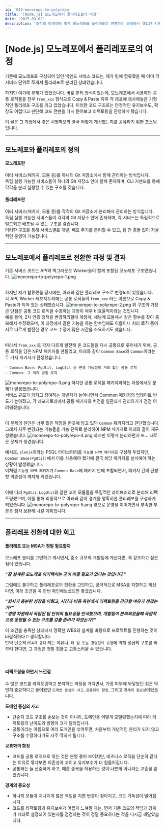 ```yaml
---
id: '012-monorepo-to-polyrepo'
title: '[Node.js] 모노레포에서 폴리레포로의 여정'
date: '2025-09-02'
description: '조직의 방향성에 맞게 모노레포를 폴리레포로 변환하는 과정에서 겪었던 시행착오와 최종적으로 구현된 아키텍처 완성본'
---
```


# [Node.js] 모노레포에서 폴리레포로의 여정

기존에 모노레포로 구성되어 있던 백엔드 서비스 코드는, 제가 팀에 합류했을 때 이미 각 서비스 단위로 쪼개져 폴리레포로 분리된 상태였습니다.

하지만 여기에 문제가 있었습니다. 바로 분리 방식이었는데, 모노레포에서 사용하던 공통 로직들을 전부 `from_xxx` 형식으로 Copy & Paste 하여 각 레포에 복사해놓은 기형적인 폴리레포 구조를 띄고 있었습니다. 이러한 코드 구조로는 안정적인 유지보수도, 확장도 어렵다고 판단해 코드 전반을 다시 뜯어보고 리팩토링을 진행하게 됐습니다.

이 글은 그 과정에서 겪은 시행착오와 결국 어떻게 개선했는지를 공유하기 위한 포스팅입니다.

---

## 모노레포와 폴리레포의 정의

#### 모노레포란

여러 서비스(패키지, 모듈 등)를 하나의 Git 저장소에서 함께 관리하는 방식입니다.<br />
독립 실행 가능한 서비스들이 하나의 Git 저장소 안에 함께 존재하며, CLI 커맨드를 통해 각각을 분리 실행할 수 있는 구조를 갖습니다.
<br />

#### 폴리레포란

여러 서비스(패키지, 모듈 등)를 각각의 Git 저장소에 분리해서 관리하는 방식입니다.<br />
독립 실행 가능한 서비스들이 각각의 Git 저장소 안에 존재하며, 각 서비스는 독립적으로 빌드되고 배포될 수 있는 구조를 갖습니다.<br />
이러한 구조를 통해 서비스별로 개발, 배포 주기를 분리할 수 있고, 팀 간 충돌 없이 자율적인 운영이 가능합니다.

---

## 모노레포에서 폴리레포로 전환한 과정 및 결과

기존 서비스 코드는 API와 백그라운드 Worker들이 함께 포함된 모노레포 구조였습니다.
![monorepo-to-polyrepo-1.png](/images/monorepo-to-polyrepo-1.png)
<br /><br />

하지만 제가 합류했을 당시에는, 아래와 같은 폴리레포 구조로 변경되어 있었습니다.<br />
각 API, Worker 레포지토리에는 공통 로직들이 `from_xxx` 라는 이름으로 Copy & Paste가 되어 있는 상태였습니다.
![monorepo-to-polyrepo-2.png](/images/monorepo-to-polyrepo-2.png)
위 구조의 가장 큰 단점은 공통 코드 로직을 수정하는 과정이 매우 비효율적이라는 것입니다.<br />
예를 들어, 2차 인증 정책을 변경하려할때 계정계, 채널계 모듈에서 같은 함수를 찾아 중복해서 수정했으며, 이 과정에서 같은 기능을 하는 함수임에도 이름이나 처리 로직 등이 서로 다르게 발전한 경우 코드 수정에 많은 시간을 소요하기도 했습니다.
<br /><br />

따라서 `from_xxx` 로 각자 다르게 발전해 온 코드들을 다시 공통으로 묶어내기 위해, 공통 로직을 담은 NPM 패키지를 만들었고, 아래와 같이 `Common Base`와 `Common`이라는 두 가지 패키지가 탄생했습니다.
```
- Common Base: PgUtil, LogUtil 등 변경 가능성이 거의 없는 공통 로직
- Common: 그 외의 공통 로직
```
![monorepo-to-polyrepo-3.png](/images/monorepo-to-polyrepo-3.png)
하지만 공통 로직을 패키지화하는 과정에서도 문제가 발생했습니다.<br />
서비스 규모가 커지고 참여하는 개발자가 늘어나면서 Common 패키지의 업데이트 빈도가 높아졌고, 각 레포지토리에서 공통 패키지의 버전을 일관되게 관리하기가 점점 어려워졌습니다.
<br /><br />

이 문제의 원인은 너무 많은 책임을 한곳에 담고 있던 `Common` 패키지라고 판단했습니다. 그래서 자주 변경되는 기능들을 기능 단위로 분리하여 NPM 패키지로 아래와 같이 재구성했습니다.
![monorepo-to-polyrepo-4.png](/images/monorepo-to-polyrepo-4.png)
하지만 이렇게 분리하면서 또… 새로운 문제가 생겼습니다.

예시로, `slonik`이라는 PSQL 라이브러리를 `기능별 NPM 패키지`로 구성해 두었지만, `Common Base(PgUtil)`에서 이를 사용해야 했기에 결국 해당 패키지를 설치해야 하는 상황이 발생했습니다.<br />
이처럼 `기능별 NPM 패키지`가 `Common Base`에 패키지 안에 포함되면서, 패키지 간의 단방향 의존성이 깨지게 되었습니다.
<br /><br />


이에 따라 `PgUtil`, `LogUtil`와 같은 코어 모듈들을 독립적인 라이브러리로 분리해 리팩토링했으며, 이를 통해 최종적으로 아래와 같이 경계를 명확히한 폴리레포를 구성하게 되었습니다.
![monorepo-to-polyrepo-5.png](/images/monorepo-to-polyrepo-5.png)
앞으로 운영을 이어가면서 부족한 부분은 점차 보완해 나갈 계획입니다.

---

## 폴리레포 전환에 대한 회고

#### 폴리레포 또는 MSA가 정말 필요할까

모노레포 분리를 고민하고 계시면서, 중소 규모의 개발팀에 계신다면, 꼭 강조하고 싶은 점이 있습니다.<br />

***"잘 설계된 모노레포 아키텍처는 굳이 바꿀 필요가 없다는 것입니다."***
<br />

그럼에도 불구하고 폴리레포로의 전환을 고민하고, 궁극적으로 MSA를 지향하고 계신다면, 아래 조건을 꼭 한번 확인해보셨으면 좋겠습니다.<br />

***"회사가 충분한 성장을 이뤘고, 시간과 비용 측면에서 리팩토링을 감당할 여유가 생겼는가?"***<br />
***"경영 차원에서 독립된 팀 단위의 필요성을 인식했으며, 개발팀이 분리되었을때 독립적으로 운영될 수 있는 구조를 갖출 준비가 되었는가?"***<br />

이 조건을 충족한 상태에서 명확한 WBS와 설계를 바탕으로 프로젝트를 진행하는 것이 바람직하다고 생각합니다.<br />
만약 단순히 `MSA가 좋다` 라는 이유나, `타 팀 또는 경영진의 요청`에 의해 성급히 구조를 바꾸려 한다면, 그 과정은 정말 힘들고 고통스러울 수 있습니다.
<br /><br /><br />


#### 리팩토링을 하면서 느낀점
수 많은 코드를 리팩토링하고 분리하는 과정을 거치면서, 가장 피부에 와닿았던 점은 막연히 중요하다고 들어왔던 `도메인 중심의 사고`, `공통화의 함정`, 그리고 `경계의 중요성`이었습니다.
<br />

**도메인 중심의 사고**
- 단순히 코드 구조를 손보는 것이 아니라, 도메인을 어떻게 모델링했는지에 따라 리팩토링의 난이도와 방향이 크게 달라집니다.
- 공통이라는 이름으로 여러 도메인을 섞어두면, 처음부터 개념적인 분리가 되지 않고 구조를 수정하다가도 자주 막히게 됩니다.

**공통화의 함정**
- 코드를 공통 로직으로 묶는 것은 분명 좋아 보이지만, 비즈니스 로직을 단순히 같다는 이유로 묶다보면 의존성이 꼬이고 유지보수가 더 힘들어집니다.
- 공통화는 늘 신중하게 하고, 때론 중복을 허용하는 것이 나쁜게 아니라는 교훈을 얻었습니다.

**경계의 중요성**
- 하나의 모듈이 지나치게 많은 책임을 지면 변경이 잦아지고, 코드 가독성이 떨어집니다.
- 코드를 리팩토링과 유지보수가 어렵게 느껴질 때는, 먼저 기존 코드의 책임과 경계가 제대로 설정되어 있는지를 점검하는 것이 정말 중요하다는 것을 다시금 깨달았습니다.
